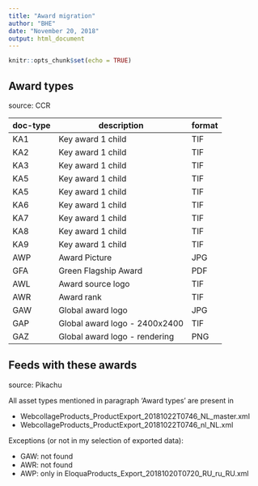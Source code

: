 ```yaml
---
title: "Award migration"
author: "BHE"
date: "November 20, 2018"
output: html_document
---
```


```r
knitr::opts_chunk$set(echo = TRUE)
```

## Award types

source: CCR

| doc-type | description | format |
| -------- | ----------- | ------ |
| KA1 | Key award 1 child | TIF |
| KA2 | Key award 1 child | TIF |
| KA3 | Key award 1 child | TIF |
| KA5 | Key award 1 child | TIF |
| KA5 | Key award 1 child | TIF |
| KA6 | Key award 1 child | TIF |
| KA7 | Key award 1 child | TIF |
| KA8 | Key award 1 child | TIF |
| KA9 | Key award 1 child | TIF |
| AWP | Award Picture | JPG |
| GFA | Green Flagship Award  | PDF |
| AWL | Award source logo | TIF |
| AWR | Award rank | TIF |
| GAW | Global award logo | JPG |
| GAP | Global award logo - 2400x2400 | TIF |
| GAZ | Global award logo - rendering | PNG |



## Feeds with these awards

source: Pikachu

All asset types mentioned in paragraph 'Award types' are present in

  - WebcollageProducts_ProductExport_20181022T0746_NL_master.xml
  - WebcollageProducts_ProductExport_20181022T0746_nl_NL.xml
  

Exceptions (or not in my selection of exported data):

  - GAW: not found
  - AWR: not found
  - AWP: only in EloquaProducts_Export_20181020T0720_RU_ru_RU.xml
  
